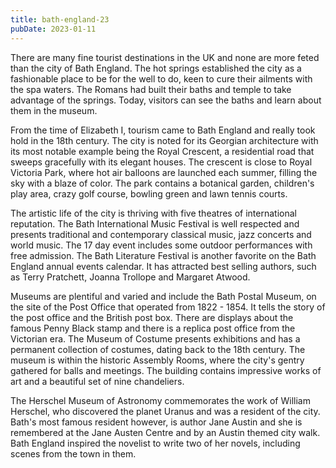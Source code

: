 ```yaml
---
title: bath-england-23
pubDate: 2023-01-11
---
```


There are many fine tourist destinations in the UK and none are more feted than the city of Bath England. The hot springs established the city as a fashionable place to be for the well to do, keen to cure their ailments with the spa waters. The Romans had built their baths and temple to take advantage of the springs. Today, visitors can see the baths and learn about them in the museum. 

From the time of Elizabeth I, tourism came to Bath England and really took hold in the 18th century. The city is noted for its Georgian architecture with its most notable example being the Royal Crescent, a residential road that sweeps gracefully with its elegant houses. The crescent is close to Royal Victoria Park, where hot air balloons are launched each summer, filling the sky with a blaze of color. The park contains a botanical garden, children's play area, crazy golf course, bowling green and lawn tennis courts.

The artistic life of the city is thriving with five theatres of international reputation. The Bath International Music Festival is well respected and presents traditional and contemporary classical music, jazz concerts and world music. The 17 day event includes some outdoor performances with free admission. The Bath Literature Festival is another favorite on the Bath England annual events calendar. It has attracted best selling authors, such as Terry Pratchett, Joanna Trollope and Margaret Atwood.

Museums are plentiful and varied and include the Bath Postal Museum, on the site of the Post Office that operated from 1822 - 1854. It tells the story of the post office and the British post box. There are displays about the famous Penny Black stamp and there is a replica post office from the Victorian era. The Museum of Costume presents exhibitions and has a permanent collection of costumes, dating back to the 18th century. The museum is within the historic Assembly Rooms, where the city's gentry gathered for balls and meetings. The building contains impressive works of art and a beautiful set of nine chandeliers.

 The Herschel Museum of Astronomy commemorates the work of William Herschel, who discovered the planet Uranus and was a resident of the city. Bath's most famous resident however, is author Jane Austin and she is remembered at the Jane Austen Centre and by an Austin themed city walk. Bath England inspired the novelist to write two of her novels, including scenes from the town in them.